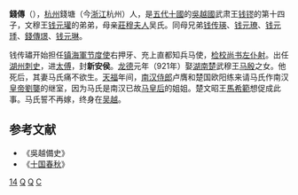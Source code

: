 {{CJK-New-Char|3ED1|ver=A}}
'''錢傳{{ruby|璛|sù}}'''（{{bd|890年||925年|catIdx=Q}}），[[杭州|杭州]]錢塘（今[[浙江|浙江]]杭州）人，是[[五代十國|五代十國]]的[[吳越國|吳越國]]武肃王[[钱镠|钱镠]]的第十四子，文穆王[[钱元瓘|钱元瓘]]的弟弟，母亲[[莊穆夫人|莊穆夫人]]吴氏。同母兄弟[[钱传瑛|钱传瑛]]、[[钱元璙|钱元璙]]、[[钱元㻑|钱元㻑]]、[[錢傳璟|錢傳璟]]、[[钱元琳|钱元琳]]。

钱传璛开始担任[[镇海軍节度使|镇海軍节度使]]右押牙、充上直都知兵马使，[[检校|检校]][[尚书左仆射|尚书左仆射]]。出任[[湖州_(隋朝)|湖州]][[刺史|刺史]]，进[[太傅|太傅]]，封'''新安侯'''。[[龙德|龙德]]元年（921年）娶[[湖南|湖南]][[马楚|楚]]武穆王[[马殷|马殷]]之女。他死后，其妻马氏痛不欲生。[[天福_(后晋)|天福]]年间，[[南汉|南汉]][[侍郎|侍郎]]卢膺和楚国欧阳练来请马氏作南汉[[皇帝|皇帝]][[劉龑|劉龑]]的继室，因为马氏是南汉已故[[马皇后_(南汉)|马皇后]]的姐姐。楚文昭王[[馬希範|馬希範]]想促成此事。马氏誓不再嫁，终身在[[吴越国|吴越]]。

==参考文献==
*《吳越備史》
*《[[十国春秋|十国春秋]]》

[[Category:钱镠儿子|14]]
[[Category:五代十国官员|Q]]
[[Category:杭州人|Q]]
[[Category:钱姓|C]]